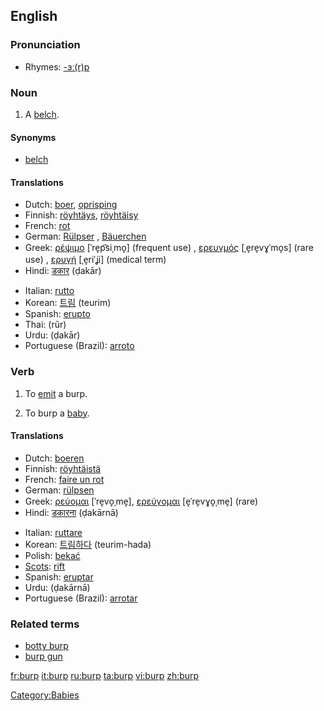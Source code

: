 ==English==

===Pronunciation===
* Rhymes: [[Rhymes:English:-ɜː(r)p|-ɜː(r)p]]

===Noun===
{{en-noun}}

# A [[belch]].

====Synonyms====
* [[belch]]

====Translations====
{{top}}
* Dutch: [[boer]], [[oprisping]]
* Finnish: [[röyhtäys]], [[röyhtäisy]]
* French: [[rot]] {{m}}
* German: [[Rülpser]] {{m}}, [[Bäuerchen]] {{n}}
* Greek: [[ρέψιμο]] [ˈre̞p͡siˌmo̞] (frequent use) {{n}}, [[ερευγμός]] [ˌe̞re̞vɣˈmo̞s] (rare use) {{m}}, [[ερυγή]] [ˌe̞riˈʝi] (medical term) {{f}}
* Hindi: [[डकार]] (ḍakār) {{f}}
{{mid}}
* Italian: [[rutto]] {{m}}
* Korean: [[트림]] (teurim)
* Spanish: [[erupto]] {{m}}
* Thai: {{THchar|[[เรอ]]}} (rŭr)
* Urdu: {{URchar|[[ڈکار]]}} (ḍakār) {{f}}
* Portuguese (Brazil): [[arroto]]
{{bottom}}

===Verb===
{{en-verb}}

# {{intransitive}} To [[emit]] a burp.
# {{transitive}} To burp a [[baby]].

====Translations====
{{top}}
* Dutch: [[boeren]]
* Finnish: [[röyhtäistä]]
* French: [[faire un rot]]
* German: [[rülpsen]]
* Greek: [[ρεύομαι]] [ˈre̞vo̞ˌme̞], [[ερεύγομαι]] [e̞ˈre̞vɣo̞ˌme̞] (rare)
* Hindi: [[डकारना]] (ḍakārnā)
{{mid}}
* Italian: [[ruttare]]
* Korean: [[트림]]하다 (teurim-hada)
* Polish: [[bekać]]
* [[Scots]]: [[rift#Scots|rift]]
* Spanish: [[eruptar]]
* Urdu: {{URchar|[[ڈکارنا]]}} (ḍakārnā)
* Portuguese (Brazil): [[arrotar]]
{{bottom}}

===Related terms===
* [[botty burp]]
* [[burp gun]]

[[Category:Babies]]

[[fr:burp]]
[[it:burp]]
[[ru:burp]]
[[ta:burp]]
[[vi:burp]]
[[zh:burp]]